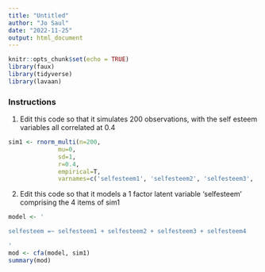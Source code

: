 ```yaml
---
title: "Untitled"
author: "Jo Saul"
date: "2022-11-25"
output: html_document
---
```


```r
knitr::opts_chunk$set(echo = TRUE)
library(faux)
library(tidyverse)
library(lavaan)
```

### Instructions

1. Edit this code so that it simulates 200 observations, with the self esteem variables all correlated at 0.4
```r
sim1 <- rnorm_multi(n=200,
              mu=0,
              sd=1,
              r=0.4,
              empirical=T,
              varnames=c('selfesteem1', 'selfesteem2', 'selfesteem3', 'selfesteem4'))
```

2. Edit this code so that it models a 1 factor latent variable 'selfesteem' comprising the 4 items of sim1
```r
model <- ' 

selfesteem =~ selfesteem1 + selfesteem2 + selfesteem3 + selfesteem4

'
mod <- cfa(model, sim1)
summary(mod)
```


